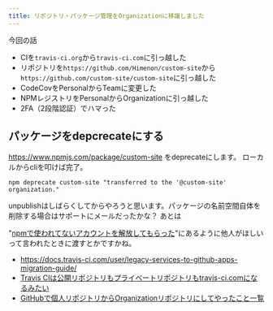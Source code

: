```yaml
---
title: リポジトリ・パッケージ管理をOrganizationに移譲しました
---
```


今回の話

* CIを`travis-ci.org`から`travis-ci.com`に引っ越した
* リポジトリを`https://github.com/Himenon/custom-site`から`https://github.com/custom-site/custom-site`に引っ越した
* CodeCovをPersonalからTeamに変更した
* NPMレジストリをPersonalからOrganizationに引っ越した
* 2FA（2段階認証）でハマった


## パッケージをdepcrecateにする

https://www.npmjs.com/package/custom-site をdeprecateにします。
ローカルからcliを叩けば完了。

```
npm deprecate custom-site "transferred to the '@custom-site' organization."
```

unpublishはしばらくしてからやろうと思います。パッケージの名前空間自体を削除する場合はサポートにメールだったかな？
あとは

"[npmで使われてないアカウントを解放してもらった](https://efcl.info/2018/05/07/dispute-npm-account/)"にあるように他人がほしいって言われたときに渡すとかですかね。

* https://docs.travis-ci.com/user/legacy-services-to-github-apps-migration-guide/
* [Travis CIは公開リポジトリもプライベートリポジトリもtravis-ci.comになるみたい](https://qiita.com/nwtgck/items/da0e2f5ba2247403c2db)
* [GitHubで個人リポジトリからOrganizationリポジトリにしてやったこと一覧](https://qiita.com/yu1ro/items/5da82882647b4c400559)

